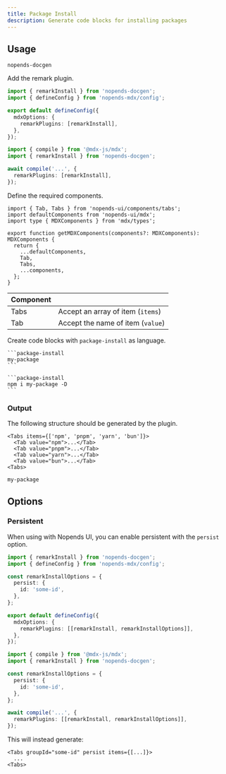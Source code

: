 ```yaml
---
title: Package Install
description: Generate code blocks for installing packages
---
```


## Usage

```package-install
nopends-docgen
```

Add the remark plugin.

```ts title="source.config.ts" tab="Nopends MDX"
import { remarkInstall } from 'nopends-docgen';
import { defineConfig } from 'nopends-mdx/config';

export default defineConfig({
  mdxOptions: {
    remarkPlugins: [remarkInstall],
  },
});
```

```ts tab="MDX Compiler"
import { compile } from '@mdx-js/mdx';
import { remarkInstall } from 'nopends-docgen';

await compile('...', {
  remarkPlugins: [remarkInstall],
});
```

Define the required components.

```tsx title="mdx-components.tsx (Nopends UI)"
import { Tab, Tabs } from 'nopends-ui/components/tabs';
import defaultComponents from 'nopends-ui/mdx';
import type { MDXComponents } from 'mdx/types';

export function getMDXComponents(components?: MDXComponents): MDXComponents {
  return {
    ...defaultComponents,
    Tab,
    Tabs,
    ...components,
  };
}
```

| Component |                                   |
| --------- | --------------------------------- |
| Tabs      | Accept an array of item (`items`) |
| Tab       | Accept the name of item (`value`) |

Create code blocks with `package-install` as language.

````mdx
```package-install
my-package
```

```package-install
npm i my-package -D
```
````

### Output

The following structure should be generated by the plugin.

```mdx
<Tabs items={['npm', 'pnpm', 'yarn', 'bun']}>
  <Tab value="npm">...</Tab>
  <Tab value="pnpm">...</Tab>
  <Tab value="yarn">...</Tab>
  <Tab value="bun">...</Tab>
<Tabs>
```

```package-install
my-package
```

## Options

### Persistent

When using with Nopends UI, you can enable persistent with the `persist` option.

```ts title="source.config.ts" tab="Nopends MDX"
import { remarkInstall } from 'nopends-docgen';
import { defineConfig } from 'nopends-mdx/config';

const remarkInstallOptions = {
  persist: {
    id: 'some-id',
  },
};

export default defineConfig({
  mdxOptions: {
    remarkPlugins: [[remarkInstall, remarkInstallOptions]],
  },
});
```

```ts tab="MDX Compiler"
import { compile } from '@mdx-js/mdx';
import { remarkInstall } from 'nopends-docgen';

const remarkInstallOptions = {
  persist: {
    id: 'some-id',
  },
};

await compile('...', {
  remarkPlugins: [[remarkInstall, remarkInstallOptions]],
});
```

This will instead generate:

```mdx
<Tabs groupId="some-id" persist items={[...]}>
  ...
<Tabs>
```
